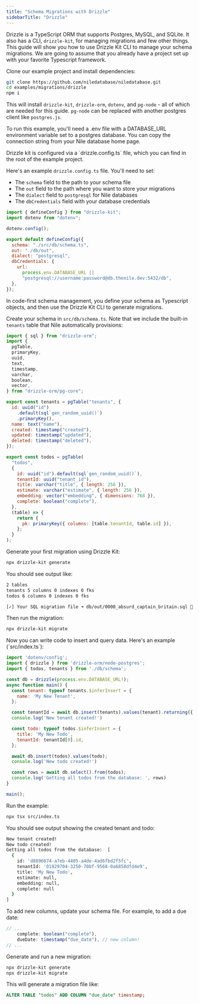 ```yaml
---
title: "Schema Migrations with Drizzle"
sidebarTitle: "Drizzle"
---
```


Drizzle is a TypeScript ORM that supports Postgres, MySQL, and SQLite. It also has a CLI, `drizzle-kit`, for managing migrations and few other things.
This guide will show you how to use Drizzle Kit CLI to manage your schema migrations. We are going to assume that you already have a project set up with your
favorite Typescript framework.

<Steps>
<Step title="Start from example project">
Clone our example project and install dependencies:

```bash
git clone https://github.com/niledatabase/niledatabase.git
cd examples/migrations/drizzle
npm i
```

This will install `drizzle-kit`, `drizzle-orm`, `dotenv`, and `pg-node` - all of which are needed for this guide. `pg-node` can be replaced with another postgres client like `postgres.js`.

To run this example, you'll need a .env file with a DATABASE_URL environment variable set to a postgres database.
You can copy the connection string from your Nile database home page.
</Step>

<Step title="Configure Drizzle">
Drizzle kit is configured via a `drizzle.config.ts` file, which you can find in the root of the example project.

Here's an example `drizzle.config.ts` file. You'll need to set:
- The `schema` field to the path to your schema file
- The `out` field to the path where you want to store your migrations
- The `dialect` field to `postgresql` for Nile databases
- The `dbCredentials` field with your database credentials

```javascript
import { defineConfig } from "drizzle-kit";
import dotenv from "dotenv";

dotenv.config();

export default defineConfig({
  schema: "./src/db/schema.ts",
  out: "./db/out",
  dialect: "postgresql",
  dbCredentials: {
    url:
      process.env.DATABASE_URL ||
      "postgresql://username:password@db.thenile.dev:5432/db",
  },
});
```
</Step>

<Step title="Define Your Schema">
In code-first schema management, you define your schema as Typescript objects, and then use the Drizzle Kit CLI to generate migrations.

Create your schema in `src/db/schema.ts`. Note that we include the built-in `tenants` table that Nile automatically provisions:

```javascript
import { sql } from "drizzle-orm";
import {
  pgTable,
  primaryKey,
  uuid,
  text,
  timestamp,
  varchar,
  boolean,
  vector,
} from "drizzle-orm/pg-core";

export const tenants = pgTable("tenants", {
  id: uuid("id")
    .default(sql`gen_random_uuid()`)
    .primaryKey(),
  name: text("name"),
  created: timestamp("created"),
  updated: timestamp("updated"),
  deleted: timestamp("deleted"),
});

export const todos = pgTable(
  "todos",
  {
    id: uuid("id").default(sql`gen_random_uuid()`),
    tenantId: uuid("tenant_id"),
    title: varchar("title", { length: 256 }),
    estimate: varchar("estimate", { length: 256 }),
    embedding: vector("embedding", { dimensions: 768 }),
    complete: boolean("complete"),
  },
  (table) => {
    return {
      pk: primaryKey({ columns: [table.tenantId, table.id] }),
    };
  }
);
```
</Step>

<Step title="Generate and Run Migrations">
Generate your first migration using Drizzle Kit:

```bash
npx drizzle-kit generate
```

You should see output like:
```bash
2 tables
tenants 5 columns 0 indexes 0 fks
todos 6 columns 0 indexes 0 fks

[✓] Your SQL migration file ➜ db/out/0000_absurd_captain_britain.sql 🚀
```

Then run the migration:

```bash
npx drizzle-kit migrate
```
</Step>

<Step title="Seed and Query Data">
Now you can write code to insert and query data. Here's an example (`src/index.ts`):

```javascript
import 'dotenv/config';
import { drizzle } from 'drizzle-orm/node-postgres';
import { todos, tenants } from './db/schema';

const db = drizzle(process.env.DATABASE_URL!);
async function main() {
  const tenant: typeof tenants.$inferInsert = {
    name: 'My New Tenant',
  };

  const tenantId = await db.insert(tenants).values(tenant).returning({ id: tenants.id });
  console.log('New tenant created!')

  const todo: typeof todos.$inferInsert = {
    title: 'My New Todo',
    tenantId: tenantId[0].id,
  };

  await db.insert(todos).values(todo);
  console.log('New todo created!')

  const rows = await db.select().from(todos);
  console.log('Getting all todos from the database: ', rows)
}

main();
```

Run the example:
```bash
npx tsx src/index.ts
```

You should see output showing the created tenant and todo:
```bash
New tenant created!
New todo created!
Getting all todos from the database:  [
  {
    id: 'd8896674-a7eb-4405-a4de-4ad6fbd2f5fc',
    tenantId: '01929704-3250-70bf-9568-0a6858dfd4e9',
    title: 'My New Todo',
    estimate: null,
    embedding: null,
    complete: null
  }
]
```
</Step>

<Step title="Make Schema Changes">
To add new columns, update your schema file. For example, to add a due date:

```javascript
// ...
    complete: boolean("complete"),
    dueDate: timestamp("due_date"), // new column!
// ...
```

Generate and run a new migration:
```bash
npx drizzle-kit generate
npx drizzle-kit migrate
```

This will generate a migration file like:
```sql
ALTER TABLE "todos" ADD COLUMN "due_date" timestamp;
```
</Step>
</Steps>
